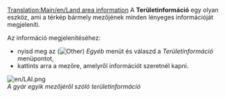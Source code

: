 [[Translation:Main/en/Land area information]]
A '''Területinformáció''' egy olyan eszköz, ami a térkép bármely mezőjének minden lényeges információját megjeleníti.

Az információ megjelenítéséhez:

*nyisd meg az ([[File:en/Manual html 51cda05b.png|Other]]) ''Egyéb'' menüt és válaszd a  ''Területinformáció'' menüpontot,
*kattints arra a mezőre, amelyről információt szeretnél kapni.

[[File:en/LAI.png]]<br>
''A gyár egyik mezőjéről szóló területinformáció''